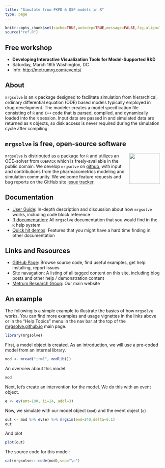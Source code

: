 ```yaml
---
title: "Simulate from PKPD & QSP models in R"
type: page
---
```


```r
knitr::opts_chunk$set(cache=TRUE,autodep=TRUE,message=FALSE,fig.align="center")
source("ref.R")
```

<!-- [![CRAN](http://www.r-pkg.org/badges/version/mrgsolve)](https://cran.r-project.org/package=mrgsolve) [![License](http://img.shields.io/badge/license-GPL%20%28%3E=%202%29-brightgreen.svg?style=flat)](http://www.gnu.org/licenses/gpl-2.0.html) [![questions](https://img.shields.io/badge/ask_for-Help-brightgreen.svg)](https://github.com/metrumresearchgroup/mrgsolve/issues) [![Metrumrg](https://img.shields.io/badge/contact-MetrumRG-brightgreen.svg)](http://metrumrg.com) -->


## Free workshop
- __Developing Interactive Visualization Tools for Model-Supported R&D__
- Saturday, March 18th Washington, DC
- Info: [http://metrumrg.com/events/](http://metrumrg.com/events/index.html)


## About
`mrgsolve` is an `R` package designed to facilitate simulation from hierarchical, ordinary 
differential equation (ODE) based models typically employed in drug development.
The modeler creates a model specification file consisting of `R` and `C++` code that
is parsed, compiled, and dynamically loaded into the `R` session. Input data are
passed in and simulated data are returned as `R` objects, so disk access is never
required during the simulation cycle after compiling. 

## `mrgsolve` is free, open-source software
`mrgsolve` is distributed as a package for `R` and   <img src="/images/mrgsolve_sticker_812418_1.png" width="100px" align="right"> utilizes an ODE-solver from `ODEPACK` which is freely-available in the public domain.  We develop `mrgsolve` on [github](http://www.github.com/metrumresearchgroup/mrgsolve), with input and contributions from the pharmacometrics modeling and simulation community.  We welcome feature requests and 
bug reports on the GitHub site [issue tracker](http://www.github.com/metrumresearchgroup/mrgsolve/issues). 

## Documentation
* [User Guide](http://mrgsolve.github.io/user_guide): In-depth description and discussion about how `mrgsolve` works, including code block reference
* [R documentation](http://mrgsolve.github.io/docs): All `mrgsolve` documentation that you would find in the `R` help system
* [Quick hit demos](`r .ref$quick`): Features that you might have a hard time finding in other documentation

## Links and Resources
* [GitHub Page](http://www.github.com/metrumresearchgroup/mrgsolve): Browse source code, find useful examples, get help installing, report issues
* [Site navagation](/tax/): A listing of all tagged content on this site, including blog posts and
other help / demonstration content
* [Metrum Research Group](http://metrumrg.com): Our main website


## An example

The following is a simple example to illustrate the basics of how `mrgsolve` works.  You can find more examples and usage vignettes in the links above or in the "Help Topics" menu in the nav bar at the top of the [mrgsolve.github.io](https://mrgsolve.github.io) main page.



```r
library(mrgsolve)
```


First, a model object is created.  As an introduction, we will use a pre-coded model 
from an internal library.
```r
mod <- mread("irm1", modlib())
```

An overview about this model
```r
mod
```

Next, let's create an intervention for the model.  We do this with an event object.
```r
e <- ev(amt=100, ii=24, addl=3)
```

Now, we simulate with our model object (`mod`) and the event object (`e`)
```r
out <- mod %>% ev(e) %>% mrgsim(end=240,delta=0.1)
out
```

And plot
```r
plot(out)
```


The source code for this model:
```r
cat(mrgsolve:::code(mod),sep="\n")
```


